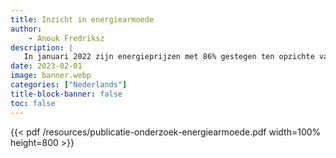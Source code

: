 ```yaml
---
title: Inzicht in energiearmoede
author:
    - Anouk Fredriksz
description: |
   In januari 2022 zijn energieprijzen met 86% gestegen ten opzichte van het jaar daarvoor. Met de oorlog in Oekraïne en de inflatie zijn de prijzen alleen nog maar hoger geworden. Waar voorheen vooral de inwoners uit de lage inkomensgroepen in de problemen kwamen door deze hoge energierekening, zijn de stijgingen in het afgelopen jaar zo extreem dat ook andere groepen inwoners nu nauwelijks of niet meer rondkomen. Om zo veel mogelijk inwoners op de beste manier te helpen wilde de gemeente Gemert-Bakel meer inzicht in het fenomeen energiearmoede onder haar inwoners. Meer informatie is te vinden op <a href="https://www.gemert-bakel.nl/inzicht-in-energiearmoede">www.gemert-bakel.nl</a>.
date: 2023-02-01
image: banner.webp
categories: ["Nederlands"]
title-block-banner: false
toc: false
---
```


{{< pdf /resources/publicatie-onderzoek-energiearmoede.pdf width=100% height=800 >}}